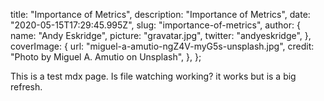 
  title: "Importance of Metrics",
  description: "Importance of Metrics",
  date: "2020-05-15T17:29:45.995Z",
  slug: "importance-of-metrics",
  author: {
    name: "Andy Eskridge",
    picture: "gravatar.jpg",
    twitter: "andyeskridge",
  },
  coverImage: {
    url: "miguel-a-amutio-ngZ4V-myG5s-unsplash.jpg",
    credit: "Photo by Miguel A. Amutio on Unsplash",
  },
};


This is a test mdx page. Is file watching working? it works but is a big refresh.
